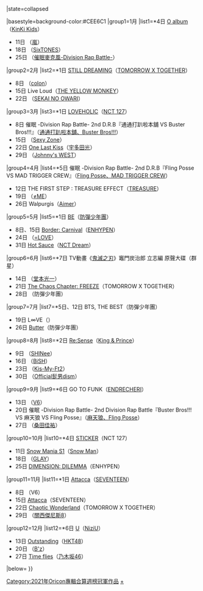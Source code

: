 {{Navbox
|bodyclass=hlist

|name=Oricon專輯合算週榜冠軍 (2021年)
|title=[[Oricon公信榜|Oricon]]專輯合算週榜冠軍作品及獲得者{{#if:{{{1|}}}|（{{{1|}}}）|}}
|state=<includeonly>collapsed</includeonly>

|basestyle=background-color:#CEE6C1
|group1=1月
|list1=*4日 [[O album]]（[[KinKi Kids]]）
*11日 {{link-ja|This is 嵐|This is 嵐}}（[[嵐]]）
*18日 {{link-ja|1ST|1ST}}（[[SixTONES]]）
*25日 {{link-ja|Straight Outta Rhyme Anima|Straight Outta Rhyme Anima}}（[[催眠麥克風|催眠麥克風-Division Rap Battle-]]）

|group2=2月
|list2=*1日 [[STILL DREAMING]]（[[TXT (組合)|TOMORROW X TOGETHER]]）
*8日 {{link-ja|Aster (colon專輯)|アスター (ころんのアルバム)|Aster}}（[[草莓王子|colon]]）
*15日 Live Loud（[[THE YELLOW MONKEY]]）
*22日 {{link-ja|SEKAI NO OWARI 2010-2019|SEKAI NO OWARI 2010-2019}}（[[SEKAI NO OWARI]]）

|group3=3月
|list3=*1日 [[LOVEHOLIC]]（[[NCT 127]]）
*8日 催眠 -Division Rap Battle- 2nd D.R.B『通通打趴啦本舖 VS Buster Bros!!!』（[[催眠麥克風|通通打趴啦本舖、Buster Bros!!!]]）
*15日 {{link-ja|SZ10TH|SZ10TH}}（[[Sexy Zone]]）
*22日 [[One Last Kiss]]（[[宇多田光]]）
*29日 {{link-ja|rainboW (Johnny's WEST專輯)|rainboW (ジャニーズWESTのアルバム)|rainboW}}（[[Johnny's WEST]]）

|group4=4月
|list4=*5日 催眠 -Division Rap Battle- 2nd D.R.B『Fling Posse VS MAD TRIGGER CREW』（[[催眠麥克風|Fling Posse、MAD TRIGGER CREW]]）
*12日 THE FIRST STEP : TREASURE EFFECT（[[Treasure (組合)|TREASURE]]）
*19日 {{link-ja|超特急 ≠ME方向|超特急 ≠ME行き}}（[[≠ME]]）
*26日 Walpurgis（[[Aimer]]）

|group5=5月
|list5=*1日 [[BE (防彈少年團專輯)|BE]]（[[防彈少年團]]）
*8日、15日 [[Border: Carnival]]（[[ENHYPEN]]）
*24日 {{link-ja|全部，保密。|全部、内緒。}}（[[=LOVE]]）
*31日 [[Hot Sauce]]（[[NCT Dream]]）

|group6=6月
|list6=*7日 TV動畫《[[鬼滅之刃]]》竈門炭治郎 立志編 原聲大碟（群星）
*14日 {{link-ja|PLAYFUL|PLAYFUL}}（[[堂本光一]]）
*21日 [[The Chaos Chapter: FREEZE]]（TOMORROW X TOGETHER）
*28日 {{le|BTS, THE BEST|BTS, the Best}}（防彈少年團）

|group7=7月
|list7=*5日、12日 BTS, THE BEST（防彈少年團）
*19日 L∞VE（{{link-ja|浦島坂田船|浦島坂田船}}）
*26日 [[Butter (防彈少年團歌曲)|Butter]]（防彈少年團）

|group8=8月
|list8=*2日 [[Re:Sense]]（[[King & Prince]]）
*9日 {{link-ja|SUPERSTAR (EP)|Superstar (EP)|SUPERSTAR}}（[[SHINee]]）
*16日 {{link-ja|GOiNG TO DESTRUCTiON|GOiNG TO DESTRUCTiON}}（[[BiSH]]）
*23日 {{link-ja|BEST of Kis-My-Ft2|BEST of Kis-My-Ft2}}（[[Kis-My-Ft2]]）
*30日 {{link-ja|Editorial|Editorial}}（[[Official髭男dism]]）

|group9=9月
|list9=*6日 GO TO FUNK（[[堂本剛|ENDRECHERI]]）
*13日 {{link-ja|STEP (V6專輯)|STEP (V6のアルバム)|STEP}}（[[V6 (偶像團體)|V6]]）
*20日 催眠 -Division Rap Battle- 2nd Division Rap Battle『Buster Bros!!! VS 麻天狼 VS Fling Posse』（[[催眠麥克風|麻天狼、Fling Posse]]）
*27日 {{link-ja|米飯味噌湯海苔漬物玉子燒 feat. 梅乾|ごはん味噌汁海苔お漬物卵焼き feat. 梅干し}}（[[桑田佳祐]]）

|group10=10月
|list10=*4日 [[STICKER]]（NCT 127）
*11日 [[Snow Mania S1]]（[[Snow Man]]）
*18日 {{link-ja|FREEDOM ONLY|FREEDOM ONLY}}（[[GLAY]]）
*25日 [[DIMENSION: DILEMMA]]（ENHYPEN）

|group11=11月
|list11=*1日 [[Attacca]]（[[Seventeen (組合)|SEVENTEEN]]）
*8日 {{link-ja|Very6 BEST|Very6 BEST}}（V6）
*15日 [[Attacca]]（SEVENTEEN）
*22日 [[Chaotic Wonderland]]（TOMORROW X TOGETHER）
*29日 {{link-ja|8BEAT|8BEAT}}（[[關西傑尼斯8]]）

|group12=12月
|list12=*6日 [[U (NiziU專輯)|U]]（[[NiziU]]）
*13日 [[Outstanding]]（[[HKT48]]）
*20日 {{link-ja|FRIENDS III|FRIENDS III}}（[[B'z]]）
*27日 [[Time flies (乃木坂46專輯)|Time flies]]（[[乃木坂46]]）

|below={{Oricon專輯週榜冠軍/年份別模板}}
}}[[Category:2021年Oricon專輯合算週榜冠軍作品]]<noinclude>[[Category:2021年Oricon專輯合算週榜冠軍作品|+]]</noinclude>